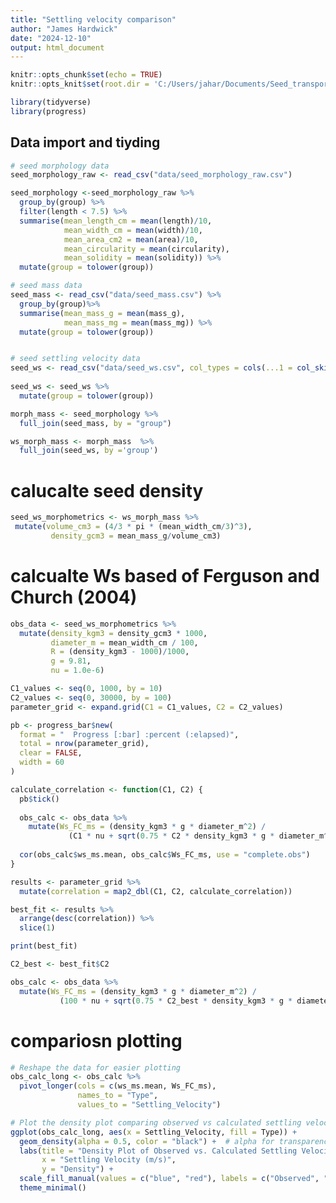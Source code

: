 ```yaml
---
title: "Settling velocity comparison"
author: "James Hardwick"
date: "2024-12-10"
output: html_document
---
```


```r
knitr::opts_chunk$set(echo = TRUE)
knitr::opts_knit$set(root.dir = 'C:/Users/jahar/Documents/Seed_transport_py/R_analysis/INNS_seed_transport')
```

```r
library(tidyverse)
library(progress)
```


## Data import and tiyding

```r
# seed morphology data 
seed_morphology_raw <- read_csv("data/seed_morphology_raw.csv")

seed_morphology <-seed_morphology_raw %>%
  group_by(group) %>%
  filter(length < 7.5) %>%
  summarise(mean_length_cm = mean(length)/10,
            mean_width_cm = mean(width)/10,
            mean_area_cm2 = mean(area)/10,
            mean_circularity = mean(circularity),
            mean_solidity = mean(solidity)) %>%
  mutate(group = tolower(group))

# seed mass data 
seed_mass <- read_csv("data/seed_mass.csv") %>%
  group_by(group)%>%
  summarise(mean_mass_g = mean(mass_g),
            mean_mass_mg = mean(mass_mg)) %>%
  mutate(group = tolower(group))


# seed settling velocity data 
seed_ws <- read_csv("data/seed_ws.csv", col_types = cols(...1 = col_skip())) 
  
seed_ws <- seed_ws %>%
  mutate(group = tolower(group))
```

```r

morph_mass <- seed_morphology %>%
  full_join(seed_mass, by = "group")

ws_morph_mass <- morph_mass  %>%
  full_join(seed_ws, by ='group')
```


# calucalte seed density
```r
seed_ws_morphometrics <- ws_morph_mass %>%
 mutate(volume_cm3 = (4/3 * pi * (mean_width_cm/3)^3),
         density_gcm3 = mean_mass_g/volume_cm3)
```



# calcualte Ws based of Ferguson and Church (2004)

```r
obs_data <- seed_ws_morphometrics %>%
  mutate(density_kgm3 = density_gcm3 * 1000,
         diameter_m = mean_width_cm / 100,
         R = (density_kgm3 - 1000)/1000,
         g = 9.81,
         nu = 1.0e-6)

C1_values <- seq(0, 1000, by = 10)
C2_values <- seq(0, 30000, by = 100)
parameter_grid <- expand.grid(C1 = C1_values, C2 = C2_values)

pb <- progress_bar$new(
  format = "  Progress [:bar] :percent (:elapsed)",
  total = nrow(parameter_grid),
  clear = FALSE,
  width = 60
)

calculate_correlation <- function(C1, C2) {
  pb$tick() 
  
  obs_calc <- obs_data %>%
    mutate(Ws_FC_ms = (density_kgm3 * g * diameter_m^2) / 
             (C1 * nu + sqrt(0.75 * C2 * density_kgm3 * g * diameter_m^3)))
  
  cor(obs_calc$ws_ms.mean, obs_calc$Ws_FC_ms, use = "complete.obs")
}

results <- parameter_grid %>%
  mutate(correlation = map2_dbl(C1, C2, calculate_correlation))

best_fit <- results %>%
  arrange(desc(correlation)) %>%
  slice(1)

print(best_fit)

C2_best <- best_fit$C2

obs_calc <- obs_data %>%
  mutate(Ws_FC_ms = (density_kgm3 * g * diameter_m^2) / 
           (100 * nu + sqrt(0.75 * C2_best * density_kgm3 * g * diameter_m^3)))

```

# compariosn plotting 
```r

# Reshape the data for easier plotting
obs_calc_long <- obs_calc %>%
  pivot_longer(cols = c(ws_ms.mean, Ws_FC_ms),
               names_to = "Type",
               values_to = "Settling_Velocity")

# Plot the density plot comparing observed vs calculated settling velocities
ggplot(obs_calc_long, aes(x = Settling_Velocity, fill = Type)) + 
  geom_density(alpha = 0.5, color = "black") +  # alpha for transparency
  labs(title = "Density Plot of Observed vs. Calculated Settling Velocities",
       x = "Settling Velocity (m/s)",
       y = "Density") +
  scale_fill_manual(values = c("blue", "red"), labels = c("Observed", "Calculated")) +
  theme_minimal()

```

